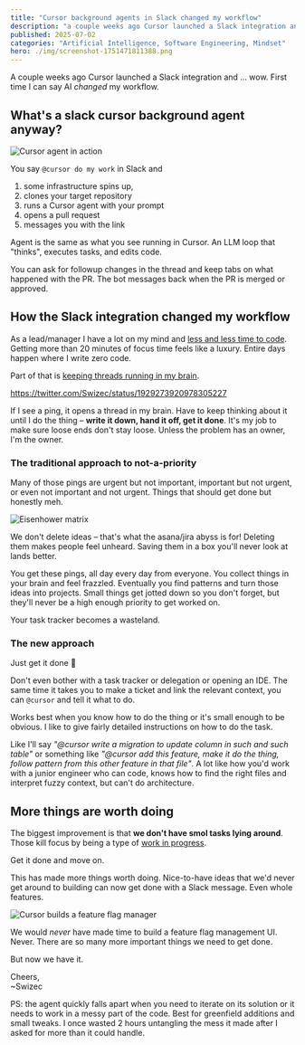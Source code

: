```yaml
---
title: "Cursor background agents in Slack changed my workflow"
description: "a couple weeks ago Cursor launched a Slack integration and ... wow. First time I can say AI *changed* my workflow"
published: 2025-07-02
categories: "Artificial Intelligence, Software Engineering, Mindset"
hero: ./img/screenshot-1751471811388.png
---
```


A couple weeks ago Cursor launched a Slack integration and ... wow. First time I can say AI _changed_ my workflow.

## What's a slack cursor background agent anyway?

![Cursor agent in action](./img/Cursor-agent-in-action-j8i2b7.jpeg)

You say `@cursor do my work` in Slack and

1. some infrastructure spins up,
2. clones your target repository
3. runs a Cursor agent with your prompt
4. opens a pull request
5. messages you with the link

Agent is the same as what you see running in Cursor. An LLM loop that "thinks", executes tasks, and edits code.

You can ask for followup changes in the thread and keep tabs on what happened with the PR. The bot messages back when the PR is merged or approved.

## How the Slack integration changed my workflow

As a lead/manager I have a lot on my mind and [less and less time to code](https://swizec.com/blog/its-like-surfing/). Getting more than 20 minutes of focus time feels like a luxury. Entire days happen where I write zero code.

Part of that is [keeping threads running in my brain](https://swizec.com/blog/stateless-decision-making/).

https://twitter.com/Swizec/status/1929273920978305227

If I see a ping, it opens a thread in my brain. Have to keep thinking about it until I do the thing – **write it down, hand it off, get it done**. It's my job to make sure loose ends don't stay loose. Unless the problem has an owner, I'm the owner.

### The traditional approach to not-a-priority

Many of those pings are urgent but not important, important but not urgent, or even not important and not urgent. Things that should get done but honestly meh.

![Eisenhower matrix](./img/Eisenhower-matrix-5g2h04.png)

We don't delete ideas – that's what the asana/jira abyss is for! Deleting them makes people feel unheard. Saving them in a box you'll never look at lands better.

You get these pings, all day every day from everyone. You collect things in your brain and feel frazzled. Eventually you find patterns and turn those ideas into projects. Small things get jotted down so you don't forget, but they'll never be a high enough priority to get worked on.

Your task tracker becomes a wasteland.

### The new approach

Just get it done 🤯

Don't even bother with a task tracker or delegation or opening an IDE. The same time it takes you to make a ticket and link the relevant context, you can `@cursor` and tell it what to do.

Works best when you know how to do the thing or it's small enough to be obvious. I like to give fairly detailed instructions on how to do the task.

Like I'll say _"@cursor write a migration to update column in such and such table"_ or something like _"@cursor add this feature, make it do the thing, follow pattern from this other feature in that file"_. A lot like how you'd work with a junior engineer who can code, knows how to find the right files and interpret fuzzy context, but can't do architecture.

## More things are worth doing

The biggest improvement is that **we don't have smol tasks lying around**. Those kill focus by being a type of [work in progress](https://swizec.com/blog/workinprogress-kills-your-progress/).

Get it done and move on.

This has made more things worth doing. Nice-to-have ideas that we'd never get around to building can now get done with a Slack message. Even whole features.

![Cursor builds a feature flag manager](./img/Cursor-builds-a-feature-flag-manager-262479.jpeg)

We would _never_ have made time to build a feature flag management UI. Never. There are so many more important things we need to get done.

But now we have it.

Cheers,<br />
\~Swizec

PS: the agent quickly falls apart when you need to iterate on its solution or it needs to work in a messy part of the code. Best for greenfield additions and small tweaks. I once wasted 2 hours untangling the mess it made after I asked for more than it could handle.
